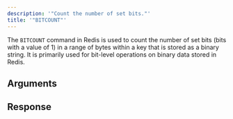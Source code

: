 ```yaml
---
description: '"Count the number of set bits."'
title: '"BITCOUNT"'
---
```

The `BITCOUNT` command in Redis is used to count the number of set bits (bits with a value of 1) in a range of bytes within a key that is stored as a binary string. It is primarily used for bit-level operations on binary data stored in Redis.
## Arguments
## Response